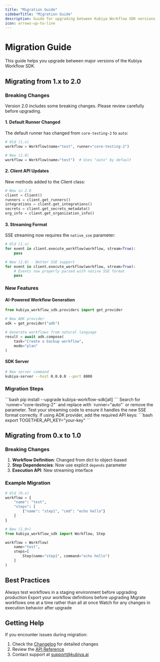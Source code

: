 ```yaml
---
title: "Migration Guide"
sidebarTitle: "Migration Guide"
description: Guide for upgrading between Kubiya Workflow SDK versions
icon: arrows-up-to-line
---
```


# Migration Guide

This guide helps you upgrade between major versions of the Kubiya Workflow SDK.

## Migrating from 1.x to 2.0

### Breaking Changes

<Warning>
Version 2.0 includes some breaking changes. Please review carefully before upgrading.
</Warning>

#### 1. Default Runner Changed

The default runner has changed from `core-testing-2` to `auto`:

```python
# Old (1.x)
workflow = Workflow(name="test", runner="core-testing-2")

# New (2.0)
workflow = Workflow(name="test")  # Uses "auto" by default
```

#### 2. Client API Updates

New methods added to the Client class:

```python
# New in 2.0
client = Client()
runners = client.get_runners()
integrations = client.get_integrations()
secrets = client.get_secrets_metadata()
org_info = client.get_organization_info()
```

#### 3. Streaming Format

SSE streaming now requires the `native_sse` parameter:

```python
# Old (1.x)
for event in client.execute_workflow(workflow, stream=True):
    pass

# New (2.0) - Better SSE support
for event in client.execute_workflow(workflow, stream=True):
    # Events now properly parsed with native SSE format
    pass
```

### New Features

#### AI-Powered Workflow Generation

```python
from kubiya_workflow_sdk.providers import get_provider

# New ADK provider
adk = get_provider("adk")

# Generate workflows from natural language
result = await adk.compose(
    task="Create a backup workflow",
    mode="plan"
)
```

#### SDK Server

```bash
# New server command
kubiya-server --host 0.0.0.0 --port 8000
```

### Migration Steps

<Steps>
  <Step title="Update Dependencies">
    ```bash
    pip install --upgrade kubiya-workflow-sdk[all]
    ```
  </Step>
  
  <Step title="Update Runner References">
    Search for `runner="core-testing-2"` and replace with `runner="auto"` or remove the parameter.
  </Step>
  
  <Step title="Test Streaming">
    Test your streaming code to ensure it handles the new SSE format correctly.
  </Step>
  
  <Step title="Add API Keys">
    If using ADK provider, add the required API keys:
    ```bash
    export TOGETHER_API_KEY="your-key"
    ```
  </Step>
</Steps>

## Migrating from 0.x to 1.0

### Breaking Changes

1. **Workflow Definition**: Changed from dict to object-based
2. **Step Dependencies**: Now use explicit `depends` parameter
3. **Execution API**: New streaming interface

### Example Migration

```python
# Old (0.x)
workflow = {
    "name": "test",
    "steps": [
        {"name": "step1", "cmd": "echo hello"}
    ]
}

# New (1.0+)
from kubiya_workflow_sdk import Workflow, Step

workflow = Workflow(
    name="test",
    steps=[
        Step(name="step1", command="echo hello")
    ]
)
```

## Best Practices

<CardGroup cols={2}>
  <Card title="Test Thoroughly" icon="flask">
    Always test workflows in a staging environment before upgrading production
  </Card>
  <Card title="Backup Workflows" icon="database">
    Export your workflow definitions before upgrading
  </Card>
  <Card title="Update Gradually" icon="stairs">
    Migrate workflows one at a time rather than all at once
  </Card>
  <Card title="Monitor Execution" icon="chart-line">
    Watch for any changes in execution behavior after upgrade
  </Card>
</CardGroup>

## Getting Help

If you encounter issues during migration:

1. Check the [Changelog](/changelog) for detailed changes
2. Review the [API Reference](/api-reference/client)
4. Contact support at support@kubiya.ai 